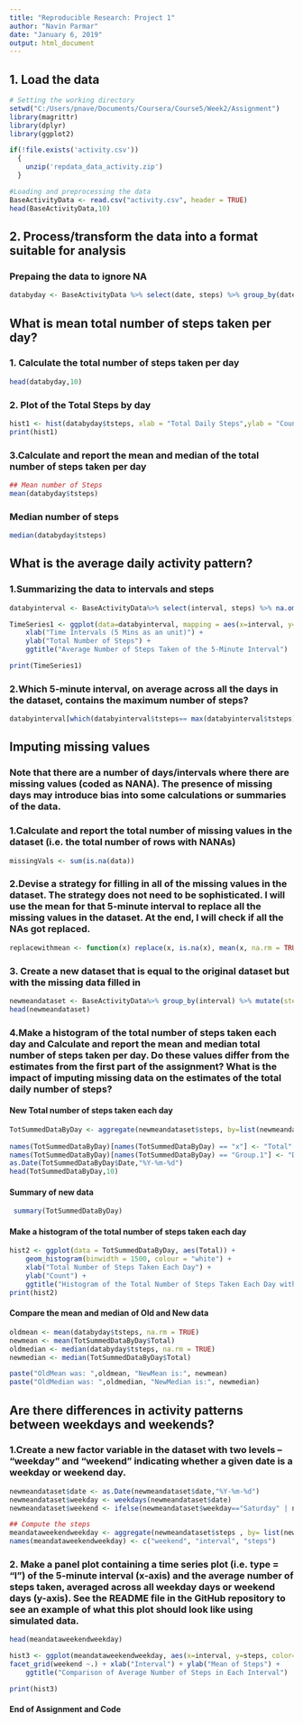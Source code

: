 ---
title: "Reproducible Research: Project 1"
author: "Navin Parmar"
date: "January 6, 2019"
output: html_document
---

## 1. Load the data
```{r loaddata, cache=TRUE, warning=FALSE}
# Setting the working directory
setwd("C:/Users/pnave/Documents/Coursera/Course5/Week2/Assignment")
library(magrittr)
library(dplyr)
library(ggplot2)

if(!file.exists('activity.csv'))
  {
    unzip('repdata_data_activity.zip')
  }

#Loading and preprocessing the data
BaseActivityData <- read.csv("activity.csv", header = TRUE)
head(BaseActivityData,10)

```
## 2. Process/transform the data into a format suitable for analysis

### Prepaing the data to ignore NA
```{r, echo=TRUE}
databyday <- BaseActivityData %>% select(date, steps) %>% group_by(date) %>% summarize(tsteps= sum(steps)) %>%na.omit()
```
## What is mean total number of steps taken per day?
### 1. Calculate the total number of steps taken per day
```{r, echo=TRUE}
head(databyday,10)
```

### 2. Plot of the Total Steps by day
```{r, echo=TRUE}
hist1 <- hist(databyday$tsteps, xlab = "Total Daily Steps",ylab = "Count" ,main="Histogram of Total Steps by Day", col="black", breaks = 20)
print(hist1)
```
### 3.Calculate and report the mean and median of the total number of steps taken per day
```{r, echo=TRUE}
## Mean number of Steps
mean(databyday$tsteps)
```

### Median number of steps
```{r, echo=TRUE}
median(databyday$tsteps)
```
## What is the average daily activity pattern?

### 1.Summarizing the data to intervals and steps
```{r, echo=TRUE}

databyinterval <- BaseActivityData%>% select(interval, steps) %>% na.omit() %>% group_by(interval) %>% summarize(tsteps= mean(steps)) 

TimeSeries1 <- ggplot(data=databyinterval, mapping = aes(x=interval, y=tsteps))+ geom_line()  +
    xlab("Time Intervals (5 Mins as an unit)") + 
    ylab("Total Number of Steps") +
    ggtitle("Average Number of Steps Taken of the 5-Minute Interval")

print(TimeSeries1)
```

### 2.Which 5-minute interval, on average across all the days in the dataset, contains the maximum number of steps?
```{r, echo=TRUE}

databyinterval[which(databyinterval$tsteps== max(databyinterval$tsteps)),]

```
## Imputing missing values
### Note that there are a number of days/intervals where there are missing values (coded as NA\color{red}{\verb|NA|}NA). The presence of missing days may introduce bias into some calculations or summaries of the data.

### 1.Calculate and report the total number of missing values in the dataset (i.e. the total number of rows with NA\color{red}{\verb|NA|}NAs)
```{r, echo=TRUE}
missingVals <- sum(is.na(data))
```
### 2.Devise a strategy for filling in all of the missing values in the dataset. The strategy does not need to be sophisticated. I will use the mean for that 5-minute interval to replace all the missing values in the dataset. At the end, I will check if all the NAs got replaced.
```{r, echo=TRUE}
replacewithmean <- function(x) replace(x, is.na(x), mean(x, na.rm = TRUE))
```
### 3. Create a new dataset that is equal to the original dataset but with the missing data filled in
```{r, echo=TRUE}
newmeandataset <- BaseActivityData%>% group_by(interval) %>% mutate(steps= replacewithmean(steps))
head(newmeandataset)
```
### 4.Make a histogram of the total number of steps taken each day and Calculate and report the mean and median total number of steps taken per day. Do these values differ from the estimates from the first part of the assignment? What is the impact of imputing missing data on the estimates of the total daily number of steps?

#### New Total number of steps taken each day 
```{r, echo=TRUE}
TotSummedDataByDay <- aggregate(newmeandataset$steps, by=list(newmeandataset$date), FUN = sum)
 
names(TotSummedDataByDay)[names(TotSummedDataByDay) == "x"] <- "Total"
names(TotSummedDataByDay)[names(TotSummedDataByDay) == "Group.1"] <- "Date"
as.Date(TotSummedDataByDay$Date,"%Y-%m-%d")
head(TotSummedDataByDay,10)
```

#### Summary of new data
```{r, echo=TRUE}
 summary(TotSummedDataByDay)
```
  
####  Make a histogram of the total number of steps taken each day
```{r, echo=TRUE}
hist2 <- ggplot(data = TotSummedDataByDay, aes(Total)) + 
    geom_histogram(binwidth = 1500, colour = "white") +
    xlab("Total Number of Steps Taken Each Day") +
    ylab("Count") +
    ggtitle("Histogram of the Total Number of Steps Taken Each Day with New Version Dataset")
print(hist2)
```
#### Compare the mean and median of Old and New data
```{r, echo=TRUE}
oldmean <- mean(databyday$tsteps, na.rm = TRUE)
newmean <- mean(TotSummedDataByDay$Total)
oldmedian <- median(databyday$tsteps, na.rm = TRUE)
newmedian <- median(TotSummedDataByDay$Total)

paste("OldMean was: ",oldmean, "NewMean is:", newmean)
paste("OldMedian was: ",oldmedian, "NewMedian is:", newmedian)
```
##  Are there differences in activity patterns between weekdays and weekends?

### 1.Create a new factor variable in the dataset with two levels – “weekday” and “weekend” indicating whether a given date is a weekday or weekend day.
```{r, echo=TRUE}
newmeandataset$date <- as.Date(newmeandataset$date,"%Y-%m-%d")
newmeandataset$weekday <- weekdays(newmeandataset$date)
newmeandataset$weekend <- ifelse(newmeandataset$weekday=="Saturday" | newmeandataset$weekday=="Sunday", "Weekend", "Weekday" )

## Compute the steps
meandataweekendweekday <- aggregate(newmeandataset$steps , by= list(newmeandataset$weekend, newmeandataset$interval), na.omit(mean))
names(meandataweekendweekday) <- c("weekend", "interval", "steps")
```

### 2. Make a panel plot containing a time series plot (i.e. type = "l") of the 5-minute interval (x-axis) and the average number of steps taken, averaged across all weekday days or weekend days (y-axis). See the README file in the GitHub repository to see an example of what this plot should look like using simulated data.
```{r, echo=TRUE}

head(meandataweekendweekday)

hist3 <- ggplot(meandataweekendweekday, aes(x=interval, y=steps, color=weekend)) + geom_line()+
facet_grid(weekend ~.) + xlab("Interval") + ylab("Mean of Steps") +
    ggtitle("Comparison of Average Number of Steps in Each Interval")

print(hist3)

```
#### End of Assignment and Code






    







 